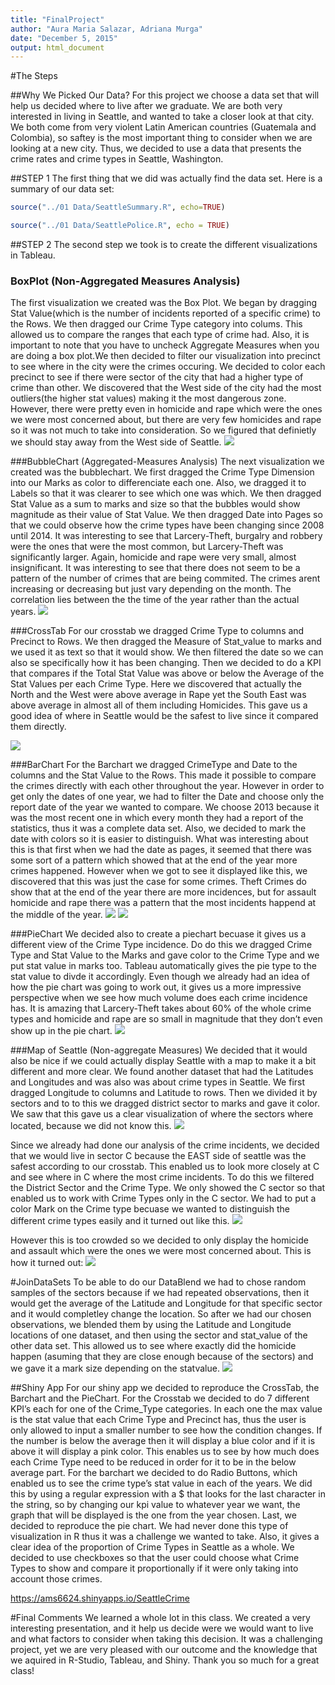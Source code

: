 ```yaml
---
title: "FinalProject"
author: "Aura Maria Salazar, Adriana Murga"
date: "December 5, 2015"
output: html_document
---
```


#The Steps

##Why We Picked Our Data?
For this project we choose a data set that will help us decided where to live after we graduate. We are both very interested in living in Seattle, and wanted to take a closer look at that city. We both come from very violent Latin American countries (Guatemala and Colombia), so saftey is the most important thing to consider when we are looking at a new city. Thus, we decided to use a data that presents the crime rates and crime types in Seattle, Washington. 

##STEP 1
The first thing that we did was actually find the data set. Here is a summary of our data set:
```r
source("../01 Data/SeattleSummary.R", echo=TRUE)

```
```r
source("../01 Data/SeattlePolice.R", echo = TRUE)
```


##STEP 2
The second step we took is to create the different visualizations in Tableau.

### BoxPlot (Non-Aggregated Measures Analysis)
The first visualization we created was the Box Plot. We began by dragging Stat Value(which is the number of incidents reported of a specific crime) to the Rows. We then dragged our Crime Type category into colums. This allowed us to compare the ranges that each type of crime had. Also, it is important to note that you have to uncheck Aggregate Measures when you are doing a box plot.We then decided to filter our visualization into precinct to see where in the city were the crimes occuring. We decided to color each precinct to see if there were sector of the city that had a higher type of crime than other. We discovered that the West side of the city had the most outliers(the higher stat values) making it the most dangerous zone. However, there were pretty even in homicide and rape which were the ones we were most concerned about, but there are very few homicides and rape so it was not much to take into consideration. So we figured that definietly we should stay away from the West side of Seattle.
![](./boxplot.jpg)

###BubbleChart (Aggregated-Measures Analysis)
The next visualization we created was the bubblechart. We first dragged the Crime Type Dimension into our Marks as color to differenciate each one. Also, we dragged it to Labels so that it was clearer to see which one was which. We then dragged Stat Value as a sum to marks and size so that the bubbles would show magnitude as their value of Stat Value. We then dragged Date into Pages so that we could observe how the crime types have been changing since 2008 until 2014. It was interesting to see that Larcery-Theft, burgalry and robbery were the ones that were the most common, but Larcery-Theft was significantly larger. Again, homicide and rape were very small, almost insignificant. It was interesting to see that there does not seem to be a pattern of the number of crimes that are being commited. The crimes arent increasing or decreasing but just vary depending on the month. The correlation lies between the the time of the year rather than the actual years.
![](./bubblechart.jpg)

###CrossTab 
For our crosstab we dragged Crime Type to columns and Precinct to Rows. We then dragged the Measure of Stat_value to marks and we used it as text so that it would show. We then filtered the date so we can also se specifically how it has been changing. Then we decided to do a KPI that compares if the Total Stat Value was above or below the Average of the Stat Values per each Crime Type. Here we discovered that actually the North and the West were above average in Rape yet the South East was above average in almost all of them including Homicides. This gave us a good idea of where in Seattle would be the safest to live since it compared them directly.

![](./crosstab1.jpg)

###BarChart 
For the Barchart we dragged CrimeType and Date to the columns and the Stat Value to the Rows. This made it possible to compare the crimes directly with each other throughout the year. However in order to get only the dates of one year, we had to filter the Date and choose only the report date of the year we wanted to compare. We choose 2013 because it was the most recent one in which every month they had a report of the statistics, thus it was a complete data set. Also, we decided to mark the date with colors so it is easier to distinguish. What was interesting about this is that first when we had the date as pages, it seemed that there was some sort of a pattern which showed that at the end of the year more crimes happened. However when we got to see it displayed like this, we discovered that this was just the case for some crimes. Theft Crimes do show that at the end of the year there are more incidences, but for assault homicide and rape there was a pattern that the most incidents happend at the middle of the year. 
![](./bargraph1.jpg)
![](./bargraph2.jpg)

###PieChart 
We decided also to create a piechart becuase it gives us a different view of the Crime Type incidence. Do do this we dragged Crime Type and Stat Value to the Marks and gave color to the Crime Type and we put stat value in marks too. Tableau automatically gives the pie type to the stat value to divde it accordingly. Even though we already had an idea of how the pie chart was going to work out, it gives us a more impressive perspective when we see how much volume does each crime incidence has. It is amazing that Larcery-Theft takes about 60% of the whole crime types and homicide and rape are so small in magnitude that they don't even show up in the pie chart. 
![](./pie.jpg)

###Map of Seattle (Non-aggregate Measures)
We decided that it would also be nice if we could actually display Seattle with a map to make it a bit different and more clear. We found another dataset that had the Latitudes and Longitudes and was also was about crime types in Seattle. We first dragged Longitude to columns and Latitude to rows. Then we divided it by sectors and to to this we dragged district sector to marks and gave it color. We saw that this gave us a clear visualization of where the sectors where located, because we did not know this. 
![](./completemap.jpg)

Since we already had done our analysis of the crime incidents, we decided that we would live in sector C because the EAST side of seattle was the safest according to our crosstab. This enabled us to look more closely at C and see where in C where the most crime incidents. To do this we filtered the District Sector and the Crime Type. We only showed the C sector so that enabled us to work with Crime Types only in the C sector.  We had to put a color Mark on the Crime type becuase we wanted to distinguish the different crime types easily and it turned out like this.
![](./completemap2.jpg)

However this is too crowded so we decided to only display the homicide and assault which were the ones we were most concerned about. This is how it turned out:
![](./assault_homicide.jpg) 

#JoinDataSets
To be able to do our DataBlend we had to chose random samples of the sectors because if we had repeated observations, then it would get the average of the Latitude and Longitude for that specific sector and it would completley change the location. So after we had our chosen observations, we blended them by using the Latitude and Longitude locations of one dataset, and then using the sector and stat_value of the other data set. This allowed us to see where exactly did the homicide happen (asuming that they are close enough because of the sectors) and we gave it a mark size depending on the statvalue. 
![](./join.jpg)

##Shiny App
For our shiny app we decided to reproduce the CrossTab, the Barchart and the PieChart. For the Crosstab we decided to do 7 different KPI's each for one of the Crime_Type categories. In each one the max value is the stat value that each Crime Type and Precinct has, thus the user is only allowed to input a smaller number to see how the condition changes. If the number is below the average then it will display a blue color and if it is above it will display a pink color. This enables us to see by how much does each Crime Type need to be reduced in order for it to be in the below average part. For the barchart we decided to do Radio Buttons, which enabled us to see the crime type's stat value in each of the years. We did this by using a regular expression with a $ that looks for the last character in the string, so by changing our kpi value to whatever year we want, the graph that will be displayed is the one from the year chosen. Last, we decided to reproduce the pie chart. We had never done this type of visualization in R thus it was a challenge we wanted to take. Also, it gives a clear idea of the proportion of Crime Types in Seattle as a whole. We decided to use checkboxes so that the user could choose what Crime Types to show and compare it proportionally if it were only taking into account those crimes. 

<https://ams6624.shinyapps.io/SeattleCrime>


#Final Comments
We learned a whole lot in this class. We created a very interesting presentation, and it help us decide were we would want to live and what factors to consider when taking this decision. It was a challenging project, yet we are very pleased with our outcome and the knowledge that we aquired in R-Studio, Tableau, and Shiny. Thank you so much for a great class! 


